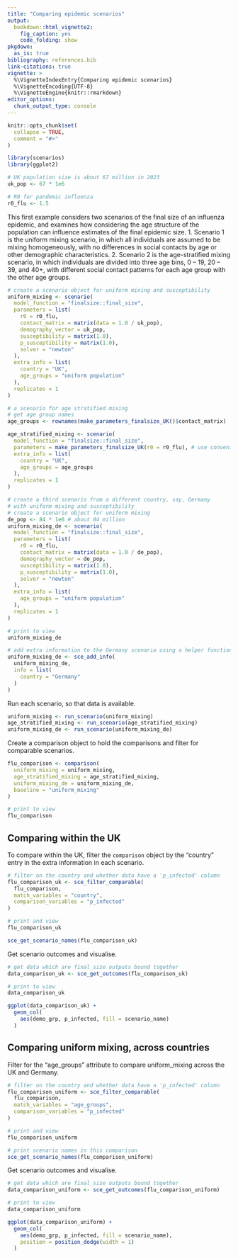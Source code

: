 ```yaml
---
title: "Comparing epidemic scenarios"
output:
  bookdown::html_vignette2:
    fig_caption: yes
    code_folding: show
pkgdown:
  as_is: true
bibliography: references.bib
link-citations: true
vignette: >
  %\VignetteIndexEntry{Comparing epidemic scenarios}
  %\VignetteEncoding{UTF-8}
  %\VignetteEngine{knitr::rmarkdown}
editor_options: 
  chunk_output_type: console
---
```


```r
knitr::opts_chunk$set(
  collapse = TRUE,
  comment = "#>"
)
```

```r
library(scenarios)
library(ggplot2)
```

```r
# UK population size is about 67 million in 2023
uk_pop <- 67 * 1e6

# R0 for pandemic influenza
r0_flu <- 1.5
```

This first example considers two scenarios of the final size of an influenza epidemic, and examines how considering the age structure of the population can influence estimates of the final epidemic size.
  1. Scenario 1 is the uniform mixing scenario, in which all individuals are assumed to be mixing homogeneously, with no differences in social contacts by age or other demographic characteristics.
  2. Scenario 2 is the age-stratified mixing scenario, in which individuals are divided into three age bins, 0 -- 19, 20 -- 39, and 40+, with different social contact patterns for each age group with the other age groups.

```r
# create a scenario object for uniform mixing and susceptibility
uniform_mixing <- scenario(
  model_function = "finalsize::final_size",
  parameters = list(
    r0 = r0_flu,
    contact_matrix = matrix(data = 1.0 / uk_pop),
    demography_vector = uk_pop,
    susceptibility = matrix(1.0),
    p_susceptibility = matrix(1.0),
    solver = "newton"
  ),
  extra_info = list(
    country = "UK",
    age_groups = "uniform population"
  ),
  replicates = 1
)

# a scenario for age stratified mixing
# get age group names
age_groups <- rownames(make_parameters_finalsize_UK()$contact_matrix)

age_stratified_mixing <- scenario(
  model_function = "finalsize::final_size",
  parameters = make_parameters_finalsize_UK(r0 = r0_flu), # use convenience fn
  extra_info = list(
    country = "UK",
    age_groups = age_groups
  ),
  replicates = 1
)
```

```r
# create a third scenario from a different country, say, Germany
# with uniform mixing and susceptibility
# create a scenario object for uniform mixing
de_pop <- 84 * 1e6 # about 84 million
uniform_mixing_de <- scenario(
  model_function = "finalsize::final_size",
  parameters = list(
    r0 = r0_flu,
    contact_matrix = matrix(data = 1.0 / de_pop),
    demography_vector = de_pop,
    susceptibility = matrix(1.0),
    p_susceptibility = matrix(1.0),
    solver = "newton"
  ),
  extra_info = list(
    age_groups = "uniform population"
  ),
  replicates = 1
)

# print to view
uniform_mixing_de

# add extra information to the Germany scenario using a helper function
uniform_mixing_de <- sce_add_info(
  uniform_mixing_de,
  info = list(
    country = "Germany"
  )
)
```

Run each scenario, so that data is available.

```r
uniform_mixing <- run_scenario(uniform_mixing)
age_stratified_mixing <- run_scenario(age_stratified_mixing)
uniform_mixing_de <- run_scenario(uniform_mixing_de)
```

Create a comparison object to hold the comparisons and filter for comparable
scenarios.

```r
flu_comparison <- comparison(
  uniform_mixing = uniform_mixing,
  age_stratified_mixing = age_stratified_mixing,
  uniform_mixing_de = uniform_mixing_de,
  baseline = "uniform_mixing"
)

# print to view
flu_comparison
```

## Comparing within the UK

To compare within the UK, filter the `comparison` object by the "country" entry in the extra information in each scenario.

```r
# filter on the country and whether data have a 'p_infected' column
flu_comparison_uk <- sce_filter_comparable(
  flu_comparison,
  match_variables = "country",
  comparison_variables = "p_infected"
)

# print and view
flu_comparison_uk

sce_get_scenario_names(flu_comparison_uk)
```

Get scenario outcomes and visualise.

```r
# get data which are final_size outputs bound together
data_comparison_uk <- sce_get_outcomes(flu_comparison_uk)

# print to view
data_comparison_uk
```

```r
ggplot(data_comparison_uk) +
  geom_col(
    aes(demo_grp, p_infected, fill = scenario_name)
  )
```

## Comparing uniform mixing, across countries

Filter for the "age_groups" attribute to compare uniform_mixing across the UK and Germany.

```r
# filter on the country and whether data have a 'p_infected' column
flu_comparison_uniform <- sce_filter_comparable(
  flu_comparison,
  match_variables = "age_groups",
  comparison_variables = "p_infected"
)

# print and view
flu_comparison_uniform

# print scenario names in this comparison
sce_get_scenario_names(flu_comparison_uniform)
```

Get scenario outcomes and visualise.

```r
# get data which are final_size outputs bound together
data_comparison_uniform <- sce_get_outcomes(flu_comparison_uniform)

# print to view
data_comparison_uniform
```

```r
ggplot(data_comparison_uniform) +
  geom_col(
    aes(demo_grp, p_infected, fill = scenario_name),
    position = position_dodge(width = 1)
  )
```

